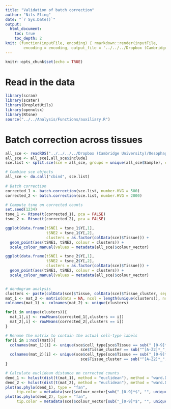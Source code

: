```yaml
---
title: "Validation of batch correction"
author: "Nils Eling"
date: "`r Sys.Date()`"
output: 
  html_document:
    toc: true
    toc_depth: 2
knit: (function(inputFile, encoding) { rmarkdown::render(inputFile, 
        encoding = encoding, output_file = '../../../Dropbox (Cambridge University)/Oesophagus_single_cell/Results/Reports/Batch_correction_validation.html') })
---
```


```r
knitr::opts_chunk$set(echo = TRUE)
```

# Read in the data

```r
library(scran)
library(scater)
library(DropletUtils)
library(openxlsx)
library(Rtsne)
source("../../Analysis/Functions/auxiliary.R")
```

# Batch correction across tissues

```r
all_sce <- readRDS("../../../../Dropbox (Cambridge University)/Oesophagus_single_cell/All_corrected_sce.rds")
all_sce <- all_sce[,all_sce$include]
sce.list <- split.sce(sce = all_sce, groups = unique(all_sce$Sample), colData.name = "Sample")

# Combine sce objects
all_sce <- do.call("cbind", sce.list)
  
# Batch correction
corrected_1 <- batch.correction(sce.list, number.HVG = 500)
corrected_2 <- batch.correction(sce.list, number.HVG = 2000)

# Compute tsne on corrected counts
set.seed(1234)
tsne_1 <- Rtsne(t(corrected_1), pca = FALSE)
tsne_2 <- Rtsne(t(corrected_2), pca = FALSE)

ggplot(data.frame(tSNE1 = tsne_1$Y[,1],
                  tSNE2 = tsne_1$Y[,2],
                  clusters = as.factor(colData(sce)$Tissue))) + 
  geom_point(aes(tSNE1, tSNE2, colour = clusters)) +
  scale_colour_manual(values = metadata(all_sce)$colour_vector)

ggplot(data.frame(tSNE1 = tsne_2$Y[,1],
                  tSNE2 = tsne_2$Y[,2],
                  clusters = as.factor(colData(sce)$Tissue))) + 
  geom_point(aes(tSNE1, tSNE2, colour = clusters)) +
  scale_colour_manual(values = metadata(all_sce)$colour_vector)


# dendogram analysis
clusters <- paste(colData(sce)$Tissue, colData(sce)$Tissue_cluster, sep = "_")
mat_1 <- mat_2 <- matrix(data = NA, ncol = length(unique(clusters)), nrow = nrow(corrected_1))
colnames(mat_1) <- colnames(mat_2) <- unique(clusters)

for(i in unique(clusters)){
  mat_1[,i] <- rowMeans(corrected_1[,clusters == i])
  mat_2[,i] <- rowMeans(corrected_2[,clusters == i])
}

# Rename the matrix to contain the actual cell-type labels
for(i in 1:ncol(mat)){
  colnames(mat_1)[i] <- unique(sce$cell_type[sce$Tissue == sub("_[0-9]*$", "", colnames(mat_1)[i]) &
                                 sce$Tissue_cluster == sub("^[A-Z2]*_", "", colnames(mat_1)[i])])
  colnames(mat_2)[i] <- unique(sce$cell_type[sce$Tissue == sub("_[0-9]*$", "", colnames(mat_2)[i]) &
                                 sce$Tissue_cluster == sub("^[A-Z2]*_", "", colnames(mat_2)[i])])
}

# Calculate euclidean distance on corrected counts
dend_1 <- hclust(dist(t(mat_1), method = "euclidean"), method = "ward.D2")
dend_2 <- hclust(dist(t(mat_2), method = "euclidean"), method = "ward.D2")
plot(as.phylo(dend_1), type = "fan", 
     tip.color = metadata(sce)$colour_vector[sub("_[0-9]*$", "", unique(clusters))])
plot(as.phylo(dend_2), type = "fan", 
     tip.color = metadata(sce)$colour_vector[sub("_[0-9]*$", "", unique(clusters))])
```


